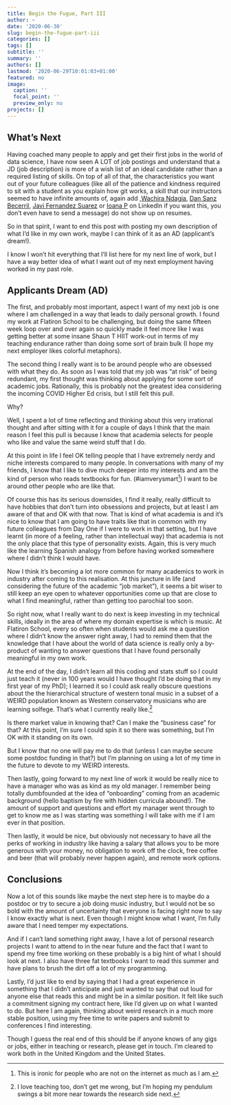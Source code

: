 ```yaml
---
title: Begin the Fugue, Part III
author: ~
date: '2020-06-30'
slug: begin-the-fugue-part-iii
categories: []
tags: []
subtitle: ''
summary: ''
authors: []
lastmod: '2020-06-29T10:01:03+01:00'
featured: no
image:
  caption: ''
  focal_point: ''
  preview_only: no
projects: []
---
```


## What's Next

Having coached many people to apply and get their first jobs in the world of data science, I have now seen A LOT of job postings and understand that a JD (job description) is more of a wish list of an ideal candidate rather than a required listing of skills.
On top of all of that, the characteristics you want out of your future colleagues (like all of the patience and kindness required to sit with a student as you explain how git works, a skill that our instructors seemed to have infinite amounts of, again add ,[Wachira Ndagia](https://www.linkedin.com/in/wachirandaiga/), [Dan Sanz Becerril](https://www.linkedin.com/in/danielsanzbecerril/), [Javi Fernandez Suarez](https://www.linkedin.com/in/javier-f-s/) or [Ioana P](https://www.linkedin.com/in/ioanapr/) on LinkedIn if you want this, you don't even have to send a message) do not show up on resumes. 

So in that spirit, I want to end this post with posting my own description of what I’d like in my own work, maybe I can think of it as an AD (applicant’s dream!).

I know I won’t hit everything that I’ll list here for my next line of work, but I have a way better idea of what I want out of my next employment having worked in my past role.

## Applicants Dream (AD) 

The first, and probably most important, aspect I want of my next job is one where I am challenged in a way that leads to daily personal growth.
I found my work at Flatiron School to be challenging, but doing the same fifteen week loop over and over again so quickly made it feel more like I was getting better at some insane Shaun T HIIT work-out in terms of my teaching endurance rather than doing some sort of brain bulk (I hope my next employer likes colorful metaphors).

The second thing I really want is to be around people who are obsessed with what they do. 
As soon as I was told that my job was “at risk” of being redundant, my first thought was thinking about applying for some sort of academic jobs.
Rationally, this is probably not the greatest idea considering the incoming COVID Higher Ed crisis, but I still felt this pull.

Why?

Well, I spent a lot of time reflecting and thinking about this very irrational thought and after sitting with it for a couple of days I think that the main reason I feel this pull is because I know that academia selects for people who like and value the same weird stuff that I do.

At this point in life I feel OK telling people that I have extremely nerdy and niche interests compared to many people. 
In conversations with many of my friends, I know that I like to dive much deeper into my interests and am the kind of person who reads textbooks for fun. (#iamverysmart^[This is ironic for people who are not on the internet as much as I am.])
I want to be around other people who are like that. 

Of course this has its serious downsides, I find it really, really difficult to have hobbies that don’t turn into obsessions and projects, but at least I am aware of that and OK with that now.
That is kind of what academia is and it’s nice to know that I am going to have traits like that in common with my future colleagues from Day One if I were to work in that setting, but I have learnt (in more of a feeling, rather than intellectual way) that academia is not the only place that this type of personality exists.
Again, this is very much like the learning Spanish analogy from before having worked somewhere where I didn't think I would have. 

Now I think it’s becoming a lot more common for many academics to work in industry after coming to this realisation.
At this juncture in life (and considering the future of the academic “job market”), it seems a bit wiser to still keep an eye open to whatever opportunities come up that are close to what I find meaningful, rather than getting too parochial too soon. 

So right now, what I really want to do next is keep investing in my technical skills, ideally in the area of where my domain expertise is which is music.
At Flatiron School, every so often when students would ask me a question where I didn’t know the answer right away,  I had to remind them that the knowledge that I have about the world of data science is really only a by-product of wanting to answer questions that I have found personally meaningful in my own work.

At the end of the day, I didn’t learn all this coding and stats stuff so I could just teach it (never in 100 years would I have thought I’d be doing that in my first year of my PhD); I learned it so I could ask really obscure questions about the the hierarchical structure of western tonal music in a subset of a WEIRD population known as Western conservatory musicians who are learning solfege. 
That’s what I currently really like.^[I love teaching too, don't get me wrong, but I'm hoping my pendulum swings a bit more near towards the research side next.]

Is there market value in knowing that? Can I make the “business case” for that? 
At this point, I’m sure I could spin it so there was something, but I’m OK with it standing on its own.

But I know that no one will pay me to do that (unless I can maybe secure some postdoc funding in that?) but I’m planning on using a lot of my time in the future to devote to my WEIRD interests. 

Then lastly, going forward to my next line of work it would be really nice to have a manager who was as kind as my old manager. 
I remember being totally dumbfounded at the idea of “onboarding” coming from an academic background (hello baptism by fire with  hidden curricula abound!).
The amount of support and questions and effort my manager went through to get to know me as I was starting was something I will take with me if I am ever in that position. 

Then lastly, it would be nice, but obviously not necessary to have all the perks of working in industry like having a salary that allows you to be more generous with your money, no obligation to work off the clock, free coffee and beer (that will probably never happen again), and remote work options.

## Conclusions

Now a lot of this sounds like maybe the next step here is to maybe do a postdoc or try to secure a job doing music industry, but I would not be so bold with the amount of uncertainty that everyone is facing right now to say I know exactly what is next.
Even though I might know what I want, I'm fully aware that I need temper my expectations. 

And if I can't land something right away, I have a lot of personal research projects I want to attend to in the near future and the fact that I want to spend my free time working on these probably is a big hint of what I should look at next.
I also have three fat textbooks I want to read this summer and have plans to brush the dirt off a lot of my programming.

Lastly, I’d just like to end by saying that I had a great experience in something that I didn’t anticipate and just wanted to say that out loud for anyone else that reads this and might be in a similar position.
It felt like such a commitment signing my contract here, like I’d given up on what I wanted to do.
But here I am again, thinking about weird research in a much more stable position, using my free time to write papers and submit to conferences I find interesting. 

Though I guess the real end of this should be if anyone knows of any gigs or jobs, either in teaching or research, please get in touch.
I’m cleared to work both in the United Kingdom and the United States.
